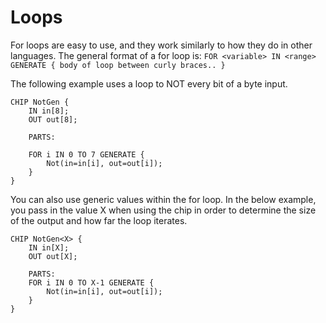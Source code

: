 # Loops

For loops are easy to use, and they work similarly to how they do in other languages. The general format of a for loop is:
`FOR <variable> IN <range> GENERATE { body of loop between curly braces.. }`


The following example uses a loop to NOT every bit of a byte input.
``` hdl
CHIP NotGen {
    IN in[8];
    OUT out[8];

    PARTS:
    
    FOR i IN 0 TO 7 GENERATE {
        Not(in=in[i], out=out[i]);
    }
}
```

You can also use generic values within the for loop. In the below example, you pass in the value X when using the chip in order to determine the size of the output and how far the loop iterates.
``` hdl
CHIP NotGen<X> {
    IN in[X];
    OUT out[X];

    PARTS:
    FOR i IN 0 TO X-1 GENERATE {
        Not(in=in[i], out=out[i]);
    }
}
```
